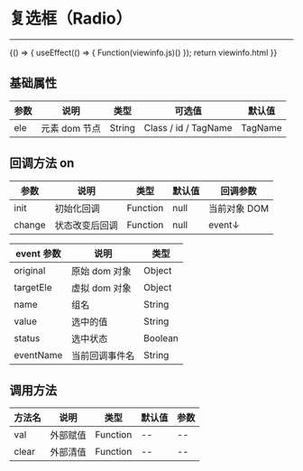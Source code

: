 
# 复选框（Radio）
***
<Meta title="基础控件/复选框(Checkbox)" />

<Canvas>
    <Story name="通用" height="150px" parameters={{ docs: { source: { code:`${viewinfo.html}${viewinfo.js}` }}}}>
    {() => {
        useEffect(() => {
            Function(viewinfo.js)()
        });
        return viewinfo.html
    }}  
    </Story>
</Canvas>

## 基础属性

| 参数 | 说明          | 类型   | 可选值               | 默认值  |
| ---- | ------------- | ------ | -------------------- | ------- |
| ele  | 元素 dom 节点 | String | Class / id / TagName | TagName |

## 回调方法 on

| 参数   | 说明           | 类型     | 默认值 | 回调参数     |
| ------ | -------------- | -------- | ------ | ------------ |
| init   | 初始化回调     | Function | null   | 当前对象 DOM |
| change | 状态改变后回调 | Function | null   | event↓       |

| event 参数 | 说明           | 类型    |
| ---------- | -------------- | ------- |
| original   | 原始 dom 对象  | Object  |
| targetEle  | 虚拟 dom 对象  | Object  |
| name       | 组名           | String  |
| value      | 选中的值       | String  |
| status     | 选中状态       | Boolean |
| eventName  | 当前回调事件名 | String  |

## 调用方法

| 方法名 | 说明     | 类型     | 默认值 | 参数 |
| ------ | -------- | -------- | ------ | ---- |
| val    | 外部赋值 | Function | --     | --   |
| clear  | 外部清值 | Function | --     | --   |
